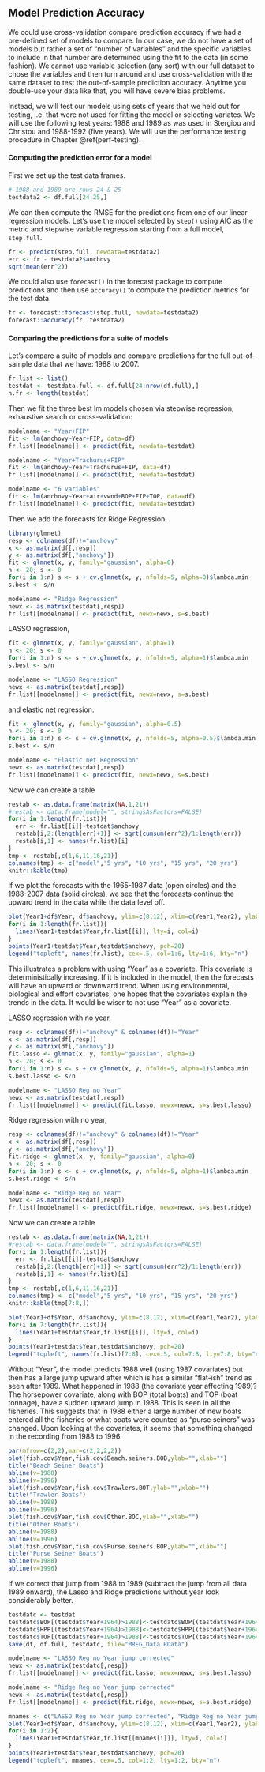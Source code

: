 ## Model Prediction Accuracy {#MREGPREDICT}

<!--
if(file.exists("Fish-Forecast.Rmd")) file.remove("Fish-Forecast.Rmd")
bookdown::preview_chapter("Forecasting-6-2-Covariates-MSEG.Rmd")
-->

We could use cross-validation compare prediction accuracy if we had a pre-defined set of models to compare.  In our case, we do not have a set of models but rather a set of "number of variables" and the specific variables to include in that number are determined using the fit to the data (in some fashion).  We cannot use variable selection (any sort) with our full dataset to chose the variables and then turn around and use cross-validation with the same dataset to test the out-of-sample prediction accuracy.  Anytime you double-use your data like that, you will have severe bias problems.

<!--
Discussion of this issue
https://stats.stackexchange.com/questions/27750/feature-selection-and-cross-validation/27751#27751
-->

Instead, we will test our models using sets of years that we held out for testing, i.e. that were not used for fitting the model or selecting variates.  We will use the following test years: 1988 and 1989 as was used in Stergiou and Christou and 1988-1992 (five years).  We will use the performance testing procedure in Chapter \@ref(perf-testing).

#### Computing the prediction error for a model {-}

First we set up the test data frames.
```r
# 1988 and 1989 are rows 24 & 25
testdata2 <- df.full[24:25,]
```

We can then compute the RMSE for the predictions from one of our linear regression models.  Let's use the model selected by `step()` using AIC as the metric and stepwise variable regression starting from a full model, `step.full`.
```r
fr <- predict(step.full, newdata=testdata2)
err <- fr - testdata2$anchovy
sqrt(mean(err^2))
```

We could also use `forecast()` in the forecast package to compute predictions and then use `accuracy()` to compute the prediction metrics for the test data.
```r
fr <- forecast::forecast(step.full, newdata=testdata2)
forecast::accuracy(fr, testdata2)
```

#### Comparing the predictions for a suite of models {-}

Let's compare a suite of models and compare predictions for the full out-of-sample data that we have: 1988 to 2007.
```r
fr.list <- list()
testdat <- testdata.full <- df.full[24:nrow(df.full),]
n.fr <- length(testdat)
```

Then we fit the three best lm models chosen via stepwise regression, exhaustive search or cross-validation:
```r
modelname <- "Year+FIP"
fit <- lm(anchovy~Year+FIP, data=df)
fr.list[[modelname]] <- predict(fit, newdata=testdat)

modelname <- "Year+Trachurus+FIP"
fit <- lm(anchovy~Year+Trachurus+FIP, data=df)
fr.list[[modelname]] <- predict(fit, newdata=testdat)

modelname <- "6 variables"
fit <- lm(anchovy~Year+air+vwnd+BOP+FIP+TOP, data=df)
fr.list[[modelname]] <- predict(fit, newdata=testdat)
```

Then we add the forecasts for Ridge Regression.
```r
library(glmnet)
resp <- colnames(df)!="anchovy"
x <- as.matrix(df[,resp])
y <- as.matrix(df[,"anchovy"])
fit <- glmnet(x, y, family="gaussian", alpha=0)
n <- 20; s <- 0
for(i in 1:n) s <- s + cv.glmnet(x, y, nfolds=5, alpha=0)$lambda.min
s.best <- s/n

modelname <- "Ridge Regression"
newx <- as.matrix(testdat[,resp])
fr.list[[modelname]] <- predict(fit, newx=newx, s=s.best)
```
LASSO regression,
```r
fit <- glmnet(x, y, family="gaussian", alpha=1)
n <- 20; s <- 0
for(i in 1:n) s <- s + cv.glmnet(x, y, nfolds=5, alpha=1)$lambda.min
s.best <- s/n

modelname <- "LASSO Regression"
newx <- as.matrix(testdat[,resp])
fr.list[[modelname]] <- predict(fit, newx=newx, s=s.best)
```

and elastic net regression.
```r
fit <- glmnet(x, y, family="gaussian", alpha=0.5)
n <- 20; s <- 0
for(i in 1:n) s <- s + cv.glmnet(x, y, nfolds=5, alpha=0.5)$lambda.min
s.best <- s/n

modelname <- "Elastic net Regression"
newx <- as.matrix(testdat[,resp])
fr.list[[modelname]] <- predict(fit, newx=newx, s=s.best)
```

Now we can create a table
```r
restab <- as.data.frame(matrix(NA,1,21))
#restab <- data.frame(model="", stringsAsFactors=FALSE)
for(i in 1:length(fr.list)){
  err <- fr.list[[i]]-testdat$anchovy
  restab[i,2:(length(err)+1)] <- sqrt(cumsum(err^2)/1:length(err))
  restab[i,1] <- names(fr.list)[i]
}
tmp <- restab[,c(1,6,11,16,21)]
colnames(tmp) <- c("model","5 yrs", "10 yrs", "15 yrs", "20 yrs")
knitr::kable(tmp)
```


If we plot the forecasts with the 1965-1987 data (open circles) and the 1988-2007 data (solid circles), we see that the forecasts continue the upward trend in the data while the data level off. 

```r
plot(Year1+df$Year, df$anchovy, ylim=c(8,12), xlim=c(Year1,Year2), ylab="Anchovy log catch", xlab="", bty="L")
for(i in 1:length(fr.list)){
  lines(Year1+testdat$Year,fr.list[[i]], lty=i, col=i)
}
points(Year1+testdat$Year,testdat$anchovy, pch=20)
legend("topleft", names(fr.list), cex=.5, col=1:6, lty=1:6, bty="n")
```

This illustrates a problem with using "Year" as a covariate.  This covariate is deterministically increasing. If it is included in the model, then the forecasts will have an upward or downward trend.  When using environmental, biological and effort covariates, one hopes that the covariates explain the trends in the data.  It would be wiser to not use "Year" as a covariate.

LASSO regression with no year,
```r
resp <- colnames(df)!="anchovy" & colnames(df)!="Year"
x <- as.matrix(df[,resp])
y <- as.matrix(df[,"anchovy"])
fit.lasso <- glmnet(x, y, family="gaussian", alpha=1)
n <- 20; s <- 0
for(i in 1:n) s <- s + cv.glmnet(x, y, nfolds=5, alpha=1)$lambda.min
s.best.lasso <- s/n

modelname <- "LASSO Reg no Year"
newx <- as.matrix(testdat[,resp])
fr.list[[modelname]] <- predict(fit.lasso, newx=newx, s=s.best.lasso)
```

Ridge regression with no year,
```r
resp <- colnames(df)!="anchovy" & colnames(df)!="Year"
x <- as.matrix(df[,resp])
y <- as.matrix(df[,"anchovy"])
fit.ridge <- glmnet(x, y, family="gaussian", alpha=0)
n <- 20; s <- 0
for(i in 1:n) s <- s + cv.glmnet(x, y, nfolds=5, alpha=1)$lambda.min
s.best.ridge <- s/n

modelname <- "Ridge Reg no Year"
newx <- as.matrix(testdat[,resp])
fr.list[[modelname]] <- predict(fit.ridge, newx=newx, s=s.best.ridge)
```

Now we can create a table
```r
restab <- as.data.frame(matrix(NA,1,21))
#restab <- data.frame(model="", stringsAsFactors=FALSE)
for(i in 1:length(fr.list)){
  err <- fr.list[[i]]-testdat$anchovy
  restab[i,2:(length(err)+1)] <- sqrt(cumsum(err^2)/1:length(err))
  restab[i,1] <- names(fr.list)[i]
}
tmp <- restab[,c(1,6,11,16,21)]
colnames(tmp) <- c("model","5 yrs", "10 yrs", "15 yrs", "20 yrs")
knitr::kable(tmp[7:8,])
```

```r
plot(Year1+df$Year, df$anchovy, ylim=c(8,12), xlim=c(Year1,Year2), ylab="Anchovy log catch", xlab="", bty="L")
for(i in 7:length(fr.list)){
  lines(Year1+testdat$Year,fr.list[[i]], lty=i, col=i)
}
points(Year1+testdat$Year,testdat$anchovy, pch=20)
legend("topleft", names(fr.list)[7:8], cex=.5, col=7:8, lty=7:8, bty="n")
```
Without "Year", the model predicts 1988 well (using 1987 covariates) but then has a large jump upward after which is has a similar "flat-ish" trend as seen after 1989.  What happened in 1988 (the covariate year affecting 1989)?  The horsepower covariate, along with BOP (total boats) and TOP (boat tonnage), have a sudden upward jump in 1988. This is seen in all the fisheries.  This suggests that in 1988 either a large number of new boats entered all the fisheries or what boats were counted as "purse seiners" was changed. Upon looking at the covariates, it seems that something changed in the recording from 1988 to 1996.

```r
par(mfrow=c(2,2),mar=c(2,2,2,2))
plot(fish.cov$Year,fish.cov$Beach.seiners.BOB,ylab="",xlab="")
title("Beach Seiner Boats")
abline(v=1988)
abline(v=1996)
plot(fish.cov$Year,fish.cov$Trawlers.BOT,ylab="",xlab="")
title("Trawler Boats")
abline(v=1988)
abline(v=1996)
plot(fish.cov$Year,fish.cov$Other.BOC,ylab="",xlab="")
title("Other Boats")
abline(v=1988)
abline(v=1996)
plot(fish.cov$Year,fish.cov$Purse.seiners.BOP,ylab="",xlab="")
title("Purse Seiner Boats")
abline(v=1988)
abline(v=1996)

```

If we correct that jump from 1988 to 1989 (subtract the jump from all data 1989 onward), the Lasso and Ridge predictions without year look considerably better.

```r
testdatc <- testdat
testdatc$BOP[(testdat$Year+1964)>1988]<-testdatc$BOP[(testdat$Year+1964)>1988]-0.083
testdatc$HPP[(testdat$Year+1964)>1988]<-testdatc$HPP[(testdat$Year+1964)>1988]-0.28285
testdatc$TOP[(testdat$Year+1964)>1988]<-testdatc$TOP[(testdat$Year+1964)>1988]-0.295
save(df, df.full, testdatc, file="MREG_Data.RData")
```

```r
modelname <- "LASSO Reg no Year jump corrected"
newx <- as.matrix(testdatc[,resp])
fr.list[[modelname]] <- predict(fit.lasso, newx=newx, s=s.best.lasso)

modelname <- "Ridge Reg no Year jump corrected"
newx <- as.matrix(testdatc[,resp])
fr.list[[modelname]] <- predict(fit.ridge, newx=newx, s=s.best.ridge)
```

```r
mnames <- c("LASSO Reg no Year jump corrected", "Ridge Reg no Year jump corrected")
plot(Year1+df$Year, df$anchovy, ylim=c(8,12), xlim=c(Year1,Year2), ylab="Anchovy log catch", xlab="", bty="L")
for(i in 1:2){
  lines(Year1+testdat$Year,fr.list[[mnames[i]]], lty=i, col=i)
}
points(Year1+testdat$Year,testdat$anchovy, pch=20)
legend("topleft", mnames, cex=.5, col=1:2, lty=1:2, bty="n")
```

